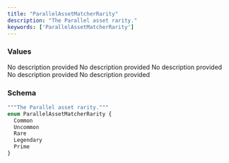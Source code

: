 ```yaml
---
title: "ParallelAssetMatcherRarity"
description: "The Parallel asset rarity."
keywords: ['ParallelAssetMatcherRarity']
---
```


### Values

<ResponseField name="Common" type="enum">
  No description provided
</ResponseField>

<ResponseField name="Uncommon" type="enum">
  No description provided
</ResponseField>

<ResponseField name="Rare" type="enum">
  No description provided
</ResponseField>

<ResponseField name="Legendary" type="enum">
  No description provided
</ResponseField>

<ResponseField name="Prime" type="enum">
  No description provided
</ResponseField>

### Schema


```graphql 
"""The Parallel asset rarity."""
enum ParallelAssetMatcherRarity {
  Common
  Uncommon
  Rare
  Legendary
  Prime
}
```
